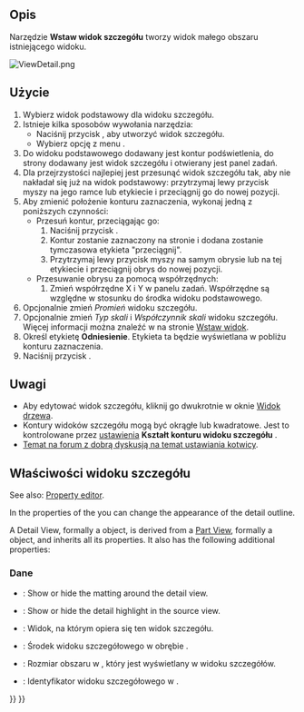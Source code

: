 <languages/>

{{Docnav
|[[TechDraw_ComplexSection/pl|Wstaw przekrój złożony]]
|[[TechDraw_ProjectionGroup/pl|Wstaw grupę rzutów]]
|[[TechDraw_Workbench/pl|środowisko pracy Rysunek Techniczny]]
|IconL=TechDraw_ComplexSection.svg
|IconR=TechDraw_ProjectionGroup.svg
|IconC=Workbench_TechDraw.svg
}}

<div class="mw-translate-fuzzy">
{{GuiCommand/pl
|Name=TechDraw DetailView
|Name/pl=Rysunek Techniczny: Wstaw widok szczegółu
|MenuLocation=Rysunek Techniczny → Widoki  → Wstaw widok szczegółu
|Workbenches=[[TechDraw_Workbench/pl|Rysunek Techniczny]]
|SeeAlso=[[TechDraw_View/pl|Wstaw widok]], [[TechDraw_ProjectionGroup/pl|Wstaw grupę rzutów]]
}}
</div>

<span id="Description"></span>
==Opis==

Narzędzie '''Wstaw widok szczegółu''' tworzy widok małego obszaru istniejącego widoku. 

[[Image:ViewDetail.png]]
{{Caption|Widok szczegółu z okrągłym obrysem.}}

<span id="Usage"></span>
==Użycie==

# Wybierz widok podstawowy dla widoku szczegółu.
# Istnieje kilka sposobów wywołania narzędzia:
#* Naciśnij przycisk {{Button|[[Image:TechDraw_DetailView.svg|16px]] '''Wstaw widok szczegółu'''}}, aby utworzyć widok szczegółu.
#* Wybierz opcję z menu {{MenuCommand|Rysunek Techniczny → Widoki Rysunku Technicznego → [[Image:TechDraw_DetailView.svg|16px]] Wstaw widok szczegółu}}.
# Do widoku podstawowego dodawany jest kontur podświetlenia, do strony dodawany jest widok szczegółu i otwierany jest panel zadań.
# Dla przejrzystości najlepiej jest przesunąć widok szczegółu tak, aby nie nakładał się już na widok podstawowy: przytrzymaj lewy przycisk myszy na jego ramce lub etykiecie i przeciągnij go do nowej pozycji.
# Aby zmienić położenie konturu zaznaczenia, wykonaj jedną z poniższych czynności:
#* Przesuń kontur, przeciągając go:
#*# Naciśnij przycisk {{Button|Podświetlenie szczegółu}}.
#*# Kontur zostanie zaznaczony na stronie i dodana zostanie tymczasowa etykieta "przeciągnij".
#*# Przytrzymaj lewy przycisk myszy na samym obrysie lub na tej etykiecie i przeciągnij obrys do nowej pozycji.
#* Przesuwanie obrysu za pomocą współrzędnych:
#*# Zmień współrzędne X i Y w panelu zadań. Współrzędne są względne w stosunku do środka widoku podstawowego.
# Opcjonalnie zmień ''Promień'' widoku szczegółu.
# Opcjonalnie zmień ''Typ skali'' i ''Współczynnik skali'' widoku szczegółu. Więcej informacji można znaleźć w na stronie [[TechDraw_View/pl#Właściwości|Wstaw widok]].
# Określ etykietę '''Odniesienie'''. Etykieta ta będzie wyświetlana w pobliżu konturu zaznaczenia.
# Naciśnij przycisk {{Button|OK}}.

<span id="Notes"></span>
==Uwagi==

* Aby edytować widok szczegółu, kliknij go dwukrotnie w oknie [[Tree_view/pl|Widok drzewa]].
* Kontury widoków szczegółu mogą być okrągłe lub kwadratowe. Jest to kontrolowane przez [[TechDraw_Preferences/pl#Adnotacje|ustawienia]] '''Kształt konturu widoku szczegółu''' .
* [https://www.forum.freecadweb.org/viewtopic.php?f=35&t=34055#p285281 Temat na forum z dobrą dyskusją na temat ustawiania kotwicy].

<span id="Properties"></span>
<div class="mw-translate-fuzzy">
==Właściwości widoku szczegółu==
</div>

See also: [[Property_editor|Property editor]].

In the properties of the {{PropertyData|Base View}} you can change the appearance of the detail outline.

A Detail View, formally a {{Incode|TechDraw::DrawViewDetail}} object, is derived from a [[TechDraw_View#Properties_Part_View|Part View]], formally a {{Incode|TechDraw::DrawViewPart}} object, and inherits all its properties. It also has the following additional properties:

<span id="Data"></span>
===Dane===

{{TitleProperty|Appearance}}

* {{PropertyData|Show Matting|Bool}}: Show or hide the matting around the detail view. {{Version|1.0}}
* {{PropertyData|Show Highlight|Bool}}: Show or hide the detail highlight in the source view. {{Version|1.0}}

{{TitleProperty|Szczegół}}

* {{PropertyData|Widok podstawowy|Link}}: Widok, na którym opiera się ten widok szczegółu.
* {{PropertyData|Punkt kotwiczenia|Vector}}: Środek widoku szczegółowego w obrębie {{PropertyData|Widoku podstawowego}}.
* {{PropertyData|Promień|Float}}: Rozmiar obszaru w {{PropertyData|Widoku podstawowym}}, który jest wyświetlany w widoku szczegółów.
* {{PropertyData|Odniesienie|String}}: Identyfikator widoku szczegółowego w {{PropertyData|Widoku podstawowym}}.


{{Docnav
|[[TechDraw_ComplexSection/pl|Wstaw przekrój złożony]]
|[[TechDraw_ProjectionGroup/pl|Wstaw grupę rzutów]]
|[[TechDraw_Workbench/pl|środowisko pracy Rysunek Techniczny]]
|IconL=TechDraw_ComplexSection.svg
|IconR=TechDraw_ProjectionGroup.svg
|IconC=Workbench_TechDraw.svg
}}

{{TechDraw_Tools_navi{{#translation:}}}}
{{Userdocnavi{{#translation:}}}}